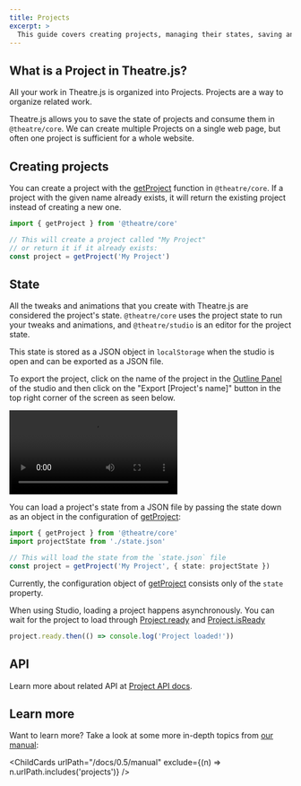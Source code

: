 ```yaml
---
title: Projects
excerpt: >
  This guide covers creating projects, managing their states, saving and loading their states, and more.
---
```


## What is a Project in Theatre.js?

All your work in Theatre.js is organized into Projects. Projects are a way to organize related work.

Theatre.js allows you to save the state of projects and consume them in `@theatre/core`.
We can create multiple Projects on a single web page, but often one project is sufficient for a whole website.

## Creating projects

You can create a project with the [getProject](/docs/0.5/api/core#getproject) function in `@theatre/core`.
If a project with the given name already exists, it will return the existing project instead of creating a new one.

```typescript
import { getProject } from '@theatre/core'

// This will create a project called "My Project"
// or return it if it already exists:
const project = getProject('My Project')
```

## State

All the tweaks and animations that you create with Theatre.js are considered the project's state.
`@theatre/core` uses the project state to run your tweaks and animations, and `@theatre/studio` is an editor for the project state.

This state is stored as a JSON object in `localStorage` when the studio is open and can be exported as a JSON file.

<Screenshot
  src="/images/docs/0.5/manual/projects/01-state-in-localStorage.png"
  alt="The state of the project in the local storage"
/>

To export the project, click on the name of the project in the [Outline Panel](/docs/0.5/manual/Studio#outline-panel) of the studio and then click on the "Export [Project's name]" button in the top right corner of the screen as seen below.

<Video src="/images/docs/0.5/manual/projects/01-save-a-project.mp4">Saving a project's state</Video>

You can load a project's state from a JSON file by passing the state down as an object in the configuration of [getProject](/docs/0.5/api/core#getproject):

```typescript
import { getProject } from '@theatre/core'
import projectState from './state.json'

// This will load the state from the `state.json` file
const project = getProject('My Project', { state: projectState })
```

Currently, the configuration object of [getProject](/docs/0.5/api/core#getproject) consists only of the `state` property.

When using Studio, loading a project happens asynchronously. You can wait for the project to load through [Project.ready](/docs/0.5/api/core#project.ready) and [Project.isReady](/docs/0.5/api/core#project.isready)

```ts
project.ready.then(() => console.log('Project loaded!'))
```

## API

Learn more about related API at [Project API docs](/docs/0.5/api/core#project).

## Learn more

Want to learn more?
Take a look at some more in-depth topics from [our manual](/docs/0.5/manual):

<ChildCards urlPath="/docs/0.5/manual" exclude={(n) => n.urlPath.includes('projects')} />
